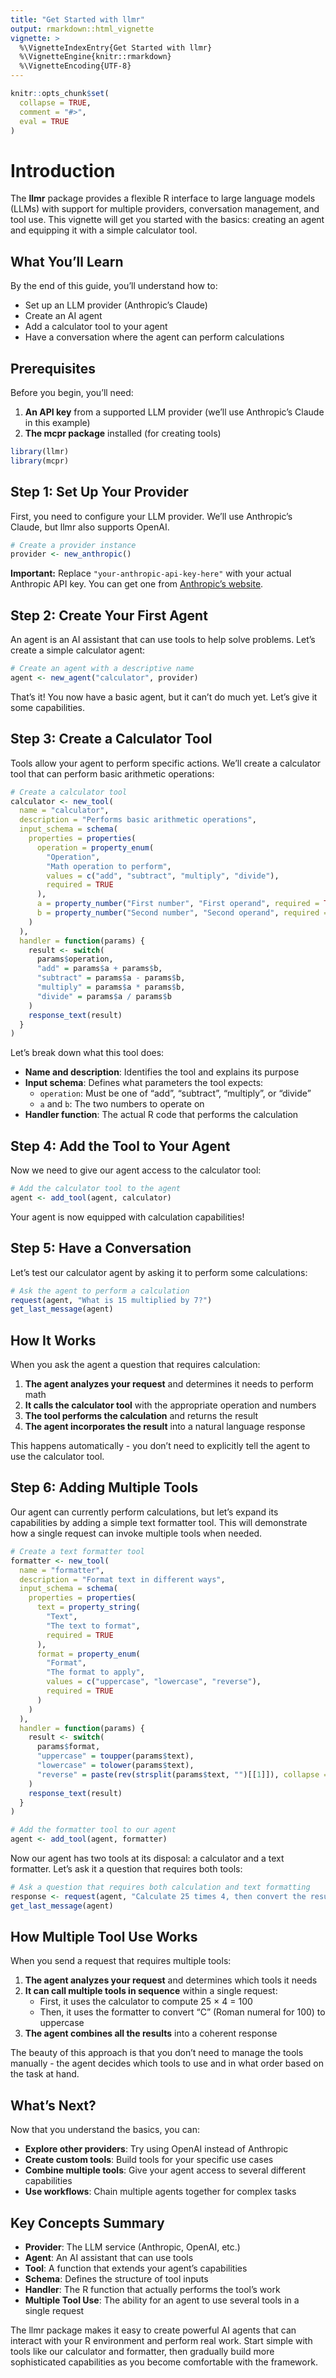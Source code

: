 ```yaml
---
title: "Get Started with llmr"
output: rmarkdown::html_vignette
vignette: >
  %\VignetteIndexEntry{Get Started with llmr}
  %\VignetteEngine{knitr::rmarkdown}
  %\VignetteEncoding{UTF-8}
---
```


```r
knitr::opts_chunk$set(
  collapse = TRUE,
  comment = "#>",
  eval = TRUE 
)
```

# Introduction

The **llmr** package provides a flexible R interface to large language models (LLMs) with support for multiple providers, conversation management, and tool use. This vignette will get you started with the basics: creating an agent and equipping it with a simple calculator tool.

## What You'll Learn

By the end of this guide, you'll understand how to:

- Set up an LLM provider (Anthropic's Claude)
- Create an AI agent
- Add a calculator tool to your agent
- Have a conversation where the agent can perform calculations

## Prerequisites

Before you begin, you'll need:

1. **An API key** from a supported LLM provider (we'll use Anthropic's Claude in this example)
2. **The mcpr package** installed (for creating tools)

```r
library(llmr)
library(mcpr)
```

## Step 1: Set Up Your Provider

First, you need to configure your LLM provider. We'll use Anthropic's Claude, but llmr also supports OpenAI.

```r
# Create a provider instance
provider <- new_anthropic()
```

**Important:** Replace `"your-anthropic-api-key-here"` with your actual Anthropic API key. You can get one from [Anthropic's website](https://console.anthropic.com/).

## Step 2: Create Your First Agent

An agent is an AI assistant that can use tools to help solve problems. Let's create a simple calculator agent:

```r
# Create an agent with a descriptive name
agent <- new_agent("calculator", provider)
```

That's it! You now have a basic agent, but it can't do much yet. Let's give it some capabilities.

## Step 3: Create a Calculator Tool

Tools allow your agent to perform specific actions. We'll create a calculator tool that can perform basic arithmetic operations:

```r
# Create a calculator tool
calculator <- new_tool(
  name = "calculator",
  description = "Performs basic arithmetic operations",
  input_schema = schema(
    properties = properties(
      operation = property_enum(
        "Operation",
        "Math operation to perform",
        values = c("add", "subtract", "multiply", "divide"),
        required = TRUE
      ),
      a = property_number("First number", "First operand", required = TRUE),
      b = property_number("Second number", "Second operand", required = TRUE)
    )
  ),
  handler = function(params) {
    result <- switch(
      params$operation,
      "add" = params$a + params$b,
      "subtract" = params$a - params$b,
      "multiply" = params$a * params$b,
      "divide" = params$a / params$b
    )
    response_text(result)
  }
)
```

Let's break down what this tool does:

- **Name and description**: Identifies the tool and explains its purpose
- **Input schema**: Defines what parameters the tool expects:
  - `operation`: Must be one of "add", "subtract", "multiply", or "divide"
  - `a` and `b`: The two numbers to operate on
- **Handler function**: The actual R code that performs the calculation

## Step 4: Add the Tool to Your Agent

Now we need to give our agent access to the calculator tool:

```r
# Add the calculator tool to the agent
agent <- add_tool(agent, calculator)
```

Your agent is now equipped with calculation capabilities!

## Step 5: Have a Conversation

Let's test our calculator agent by asking it to perform some calculations:

```r
# Ask the agent to perform a calculation
request(agent, "What is 15 multiplied by 7?")
get_last_message(agent)
```

## How It Works

When you ask the agent a question that requires calculation:

1. **The agent analyzes your request** and determines it needs to perform math
2. **It calls the calculator tool** with the appropriate operation and numbers
3. **The tool performs the calculation** and returns the result
4. **The agent incorporates the result** into a natural language response

This happens automatically - you don't need to explicitly tell the agent to use the calculator tool.

## Step 6: Adding Multiple Tools

Our agent can currently perform calculations, but let's expand its capabilities by adding a simple text formatter tool. This will demonstrate how a single request can invoke multiple tools when needed.

```r
# Create a text formatter tool
formatter <- new_tool(
  name = "formatter",
  description = "Format text in different ways",
  input_schema = schema(
    properties = properties(
      text = property_string(
        "Text",
        "The text to format",
        required = TRUE
      ),
      format = property_enum(
        "Format",
        "The format to apply",
        values = c("uppercase", "lowercase", "reverse"),
        required = TRUE
      )
    )
  ),
  handler = function(params) {
    result <- switch(
      params$format,
      "uppercase" = toupper(params$text),
      "lowercase" = tolower(params$text),
      "reverse" = paste(rev(strsplit(params$text, "")[[1]]), collapse = "")
    )
    response_text(result)
  }
)

# Add the formatter tool to our agent
agent <- add_tool(agent, formatter)
```

Now our agent has two tools at its disposal: a calculator and a text formatter. Let's ask it a question that requires both tools:

```r
# Ask a question that requires both calculation and text formatting
response <- request(agent, "Calculate 25 times 4, then convert the result to uppercase Roman numerals.")
get_last_message(agent)
```

## How Multiple Tool Use Works

When you send a request that requires multiple tools:

1. **The agent analyzes your request** and determines which tools it needs
2. **It can call multiple tools in sequence** within a single request:
   - First, it uses the calculator to compute 25 × 4 = 100
   - Then, it uses the formatter to convert "C" (Roman numeral for 100) to uppercase
3. **The agent combines all the results** into a coherent response

The beauty of this approach is that you don't need to manage the tools manually - the agent decides which tools to use and in what order based on the task at hand.

## What's Next?

Now that you understand the basics, you can:

- **Explore other providers**: Try using OpenAI instead of Anthropic
- **Create custom tools**: Build tools for your specific use cases
- **Combine multiple tools**: Give your agent access to several different capabilities
- **Use workflows**: Chain multiple agents together for complex tasks

## Key Concepts Summary

- **Provider**: The LLM service (Anthropic, OpenAI, etc.)
- **Agent**: An AI assistant that can use tools
- **Tool**: A function that extends your agent's capabilities
- **Schema**: Defines the structure of tool inputs
- **Handler**: The R function that actually performs the tool's work
- **Multiple Tool Use**: The ability for an agent to use several tools in a single request

The llmr package makes it easy to create powerful AI agents that can interact with your R environment and perform real work. Start simple with tools like our calculator and formatter, then gradually build more sophisticated capabilities as you become comfortable with the framework.
